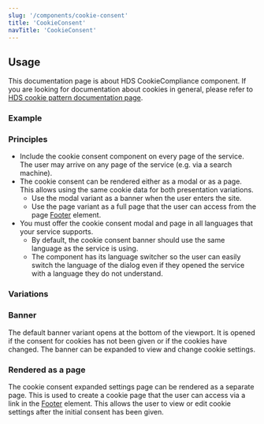 ```yaml
---
slug: '/components/cookie-consent'
title: 'CookieConsent'
navTitle: 'CookieConsent'
---
```




## Usage

<Notification label="Note about cookie compliance!" className="siteNotification">
  This documentation page is about HDS CookieCompliance component. If you are looking for documentation about cookies in general, please refer to <a href="/patterns/cookies">HDS cookie pattern documentation page</a>.
</Notification>

### Example

<PlaygroundPreview>

</PlaygroundPreview>

### Principles
- Include the cookie consent component on every page of the service. The user may arrive on any page of the service (e.g. via a search machine).
- The cookie consent can be rendered either as a modal or as a page. This allows using the same cookie data for both presentation variations.
  - Use the modal variant as a banner when the user enters the site.
  - Use the page variant as a full page that the user can access from the page [Footer](/components/footer) element.
- You must offer the cookie consent modal and page in all languages that your service supports.
  - By default, the cookie consent banner should use the same language as the service is using.
  - The component has its language switcher so the user can easily switch the language of the dialog even if they opened the service with a language they do not understand.

### Variations

### Banner
The default banner variant opens at the bottom of the viewport. It is opened if the consent for cookies has not been given or if the cookies have changed. The banner can be expanded to view and change cookie settings.

<PlaygroundPreview>

</PlaygroundPreview>

### Rendered as a page
The cookie consent expanded settings page can be rendered as a separate page. This is used to create a cookie page that the user can access via a link in the [Footer](/components/footer) element. This allows the user to view or edit cookie settings after the initial consent has been given.

<PlaygroundPreview>

</PlaygroundPreview>
